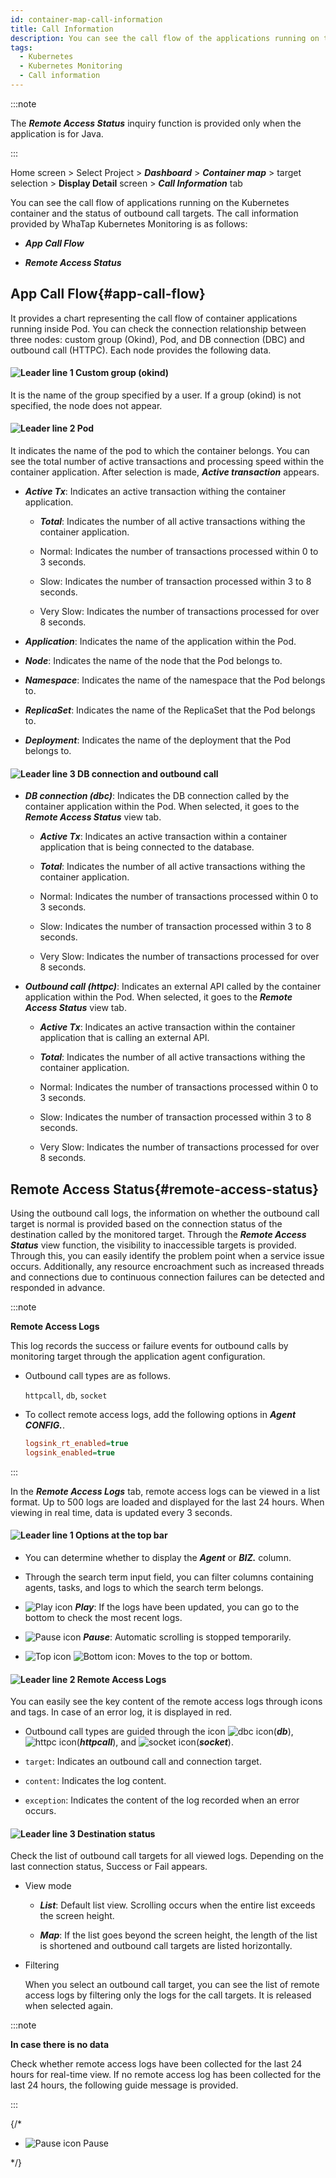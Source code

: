 ```yaml
---
id: container-map-call-information
title: Call Information
description: You can see the call flow of the applications running on the container and the status of the outbound call targets.
tags:
  - Kubernetes
  - Kubernetes Monitoring
  - Call information
---
```


:::note 

The **_Remote Access Status_** inquiry function is provided only when the application is for Java.

:::

Home screen > Select Project > **_Dashboard_** > **_Container map_** > target selection > **Display Detail** screen > **_Call Information_** tab

You can see the call flow of applications running on the Kubernetes container and the status of outbound call targets. The call information provided by WhaTap Kubernetes Monitoring is as follows: 

- **_App Call Flow_**

- **_Remote Access Status_**

## App Call Flow{#app-call-flow}

<ImgLang img='k8s-container-map-call-info-app.png' desc='App Call Flow' />

It provides a chart representing the call flow of container applications running inside Pod. You can check the connection relationship between three nodes: custom group (Okind), Pod, and DB connection (DBC) and outbound call (HTTPC). Each node provides the following data. 

#### ![Leader line 1](/img/number-01.png) Custom group (okind)

It is the name of the group specified by a user. If a group (okind) is not specified, the node does not appear.

#### ![Leader line 2](/img/number-02.png) Pod

It indicates the name of the pod to which the container belongs. You can see the total number of active transactions and processing speed within the container application. After selection is made, **_Active transaction_** appears.

- **_Active Tx_**: Indicates an active transaction withing the container application. 

  - **_Total_**: Indicates the number of all active transactions withing the container application.

  - <span class='normal'>Normal</span>: Indicates the number of transactions processed within 0 to 3 seconds.

  - <span class='slow'>Slow</span>: Indicates the number of transaction processed within 3 to 8 seconds.

  - <span class='vslow'>Very Slow</span>: Indicates the number of transactions processed for over 8 seconds.

- **_Application_**: Indicates the name of the application within the Pod. 

- **_Node_**: Indicates the name of the node that the Pod belongs to. 

- **_Namespace_**: Indicates the name of the namespace that the Pod belongs to. 

- **_ReplicaSet_**: Indicates the name of the ReplicaSet that the Pod belongs to. 

- **_Deployment_**: Indicates the name of the deployment that the Pod belongs to.  

#### ![Leader line 3](/img/number-03.png) DB connection and outbound call

- **_DB connection (dbc)_**: Indicates the DB connection called by the container application within the Pod. When selected, it goes to the **_Remote Access Status_** view tab.

  - **_Active Tx_**: Indicates an active transaction within a container application that is being connected to the database. 

  - **_Total_**: Indicates the number of all active transactions withing the container application.

  - <span class='normal'>Normal</span>: Indicates the number of transactions processed within 0 to 3 seconds.

  - <span class='slow'>Slow</span>: Indicates the number of transaction processed within 3 to 8 seconds.

  - <span class='vslow'>Very Slow</span>: Indicates the number of transactions processed for over 8 seconds.

- **_Outbound call (httpc)_**: Indicates an external API called by the container application within the Pod. When selected, it goes to the **_Remote Access Status_** view tab. 

  - **_Active Tx_**: Indicates an active transaction within the container application that is calling an external API. 

  - **_Total_**: Indicates the number of all active transactions withing the container application.

  - <span class='normal'>Normal</span>: Indicates the number of transactions processed within 0 to 3 seconds.

  - <span class='slow'>Slow</span>: Indicates the number of transaction processed within 3 to 8 seconds.

  - <span class='vslow'>Very Slow</span>: Indicates the number of transactions processed for over 8 seconds.

## Remote Access Status{#remote-access-status}

Using the outbound call logs, the information on whether the outbound call target is normal is provided based on the connection status of the destination called by the monitored target. Through the **_Remote Access Status_** view function, the visibility to inaccessible targets is provided. Through this, you can easily identify the problem point when a service issue occurs. Additionally, any resource encroachment such as increased threads and connections due to continuous connection failures can be detected and responded in advance.

:::note

**Remote Access Logs**

This log records the success or failure events for outbound calls by monitoring target through the application agent configuration. 

- Outbound call types are as follows.

  `httpcall`, `db`, `socket` 

- To collect remote access logs, add the following options in **_Agent CONFIG._**.

  ```ini
  logsink_rt_enabled=true
  logsink_enabled=true
  ```

::: 

<ImgLang img='k8s-container-map-call-info-remote.png' desc='Remote Access Logs' />

In the **_Remote Access Logs_** tab, remote access logs can be viewed in a list format. Up to 500 logs are loaded and displayed for the last 24 hours. When viewing in real time, data is updated every 3 seconds. 

#### ![Leader line 1](/img/number-01.png) Options at the top bar

- You can determine whether to display the **_Agent_** or **_BIZ._** column.

- Through the search term input field, you can filter columns containing agents, tasks, and logs to which the search term belongs.

- ![Play icon](/img/ic-caret-right.svg) **_Play_**: If the logs have been updated, you can go to the bottom to check the most recent logs.

- ![Pause icon](/img/ico-pause.svg) **_Pause_**: Automatic scrolling is stopped temporarily.

- ![Top icon](/img/ic-caret-up.svg) ![Bottom icon](/img/ic-caret-down.svg): Moves to the top or bottom.

#### ![Leader line 2](/img/number-02.png) Remote Access Logs

You can easily see the key content of the remote access logs through icons and tags. In case of an error log, it is displayed in <span class='vslow'>red</span>.

- Outbound call types are guided through the icon ![dbc icon](/img/ic-db.svg)(**_db_**), ![httpc icon](/img/ic-network-filled.svg)(**_httpcall_**), and ![socket icon](/img/ic-branches.svg)(**_socket_**).

- `target`: Indicates an outbound call and connection target. 

- `content`: Indicates the log content. 

- `exception`: Indicates the content of the log recorded when an error occurs.

#### ![Leader line 3](/img/number-03.png) Destination status

Check the list of outbound call targets for all viewed logs. Depending on the last connection status, <span class='vslow'>Success</span> or <span class='mstop'>Fail</span> appears. 

- View mode

  - **_List_**: Default list view. Scrolling occurs when the entire list exceeds the screen height.

  - **_Map_**: If the list goes beyond the screen height, the length of the list is shortened and outbound call targets are listed horizontally.

- Filtering

  When you select an outbound call target, you can see the list of remote access logs by filtering only the logs for the call targets. It is released when selected again.

:::note

**In case there is no data**

Check whether remote access logs have been collected for the last 24 hours for real-time view. If no remote access log has been collected for the last 24 hours, the following guide message is provided.

<ImgLang img='k8s-container-map-call-info-remote-none.png' desc='no monitoring data collection' />

:::

{/* 

- ![Pause icon](/img/ic-s-pause.svg) Pause

*/}
